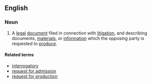 ==English==

===Noun===
{{en-noun|head=[[discovery]] [[request]]}}
# {{label|en|legal}} A [[legal]] [[document]] filed in connection with [[litigation]], and describing documents, [[material]]s, or [[information]] which the opposing party is requested to [[produce]].

====Related terms====
* [[interrogatory]]
* [[request for admission]]
* [[request for production]]